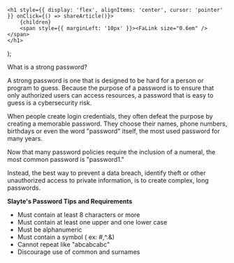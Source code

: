 

    <h1 style={{ display: 'flex', alignItems: 'center', cursor: 'pointer' }} onClick={() => shareArticle()}>
        {children} 
        <span style={{ marginLeft: '10px' }}><FaLink size="0.6em" /></span>
    </h1>
);

<ToastContainer />

<ClickableTitle>What is a strong password?</ClickableTitle>




A strong password is one that is designed to be hard for a person or program to guess. Because the purpose of a password is to ensure that only authorized users can access resources, a password that is easy to guess is a cybersecurity risk.


When people create login credentials, they often defeat the purpose by creating a memorable password. They choose their names, phone numbers, birthdays or even the word "password" itself, the most used password for many years.


Now that many password policies require the inclusion of a numeral, the most common password is "password1."


Instead, the best way to prevent a data breach, identify theft or other unauthorized access to private information, is to create complex, long passwords.


**Slayte's Password Tips and Requirements**


* Must contain at least 8 characters or more
* Must contain at least one upper and one lower case
* Must be alphanumeric
* Must contain a symbol ( ex: #,^.&)
* Cannot repeat like "abcabcabc"
* Discourage use of common and surnames


 



